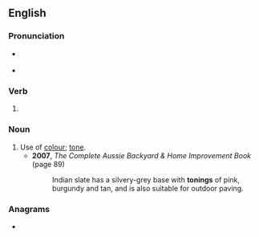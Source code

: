 ==English==

===Pronunciation===
* {{a|RP}} {{IPA|en|/ˈtəʊnɪŋ/}}
* {{a|GenAm}} {{IPA|en|/ˈtoʊnɪŋ/}}

===Verb===
{{head|en|verb form}}

# {{present participle of|en|tone|nocat=1}}

===Noun===
{{en-noun}}

# Use of [[colour]]; [[tone]].
#* '''2007''', ''The Complete Aussie Backyard & Home Improvement Book'' (page 89)
#*: Indian slate has a silvery-grey base with '''tonings''' of pink, burgundy and tan, and is also suitable for outdoor paving.

===Anagrams===
* {{anagrams|en|a=ginnot|noting|tignon}}